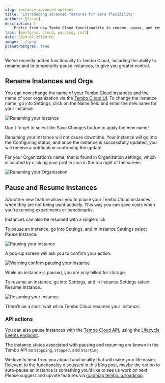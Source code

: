 ---
slug: instance-advanced-options
title: 'Introducing advanced features for more flexibility'
authors: [floor]
description: |
    Profit from new Tembo Cloud functionality to rename, pause, and resume instances
tags: [postgres, cloud, pausing, cost]
date: 2024-07-25T09:00
image: './.png'
planetPostgres: true
---

We've recently added functionality to Tembo Cloud, including the ability to rename and to temporarily pause instances, to give you greater control.

## Rename Instances and Orgs 

You can now change the name of your Tembo Cloud instances and the name of your organization via the [Tembo Cloud UI](https://cloud.tembo.io/). To change the instance name, go into Settings, click on the Name field and enter the new name for your instance.

![Renaming your instance](./renaming-organization.png)

Don't forget to select the Save Changes button to apply the new name!

Renaming your instance will not cause downtime. Your instance will go into the Configuring status, and once the instance is successfully updated, you will receive a notification confirming the update.

For your Organization’s name, that is found in Organization settings, which is located by clicking your profile icon in the top right of the screen.

![Renaming your Organization](./renaming-instance.png)

## Pause and Resume Instances

AAnother new feature allows you to pause your Tembo Cloud instances when they are not being used actively. This way you can save costs when you're running experiments or benchmarks.

Instances can also be resumed with a single click.

To pause an instance, go into Settings, and in Instance Settings select Pause Instance.

![Pausing your instance](./pause-instance.png)

A pop-up screen will ask you to confirm your action.

![Warning confirm pausing your instance](./pause-warning.png)

While an instance is paused, you are only billed for storage.

To resume an instance, go into Settings, and in Instance Settings select Resume Instance.

![Resuming your instance](./resume-instance.png)

There’ll be a short wait while Tembo Cloud resumes your instance.

### API actions

You can also pause instances with the [Tembo Cloud API](https://tembo.io/docs/development/api), using the [Lifecycle Events endpoint](https://api.tembo.io/redoc#tag/instance/operation/instance_event).

The instance states associated with pausing and resuming are known in the Tembo API as `Stopping`, `Stopped`, and `Starting`.

We love to hear from you about functionality that will make your life easier. Relevant to the functionality discussed in this blog post, maybe the option to auto-pause an instance is something you’d like to see us work on next. Please suggest and upvote features via [roadmap.tembo.io/roadmap](https://roadmap.tembo.io/roadmap).